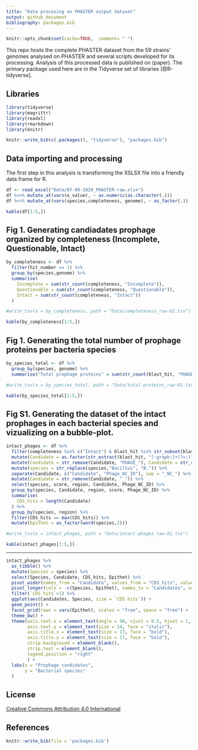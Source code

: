 ```yaml
---
title: "Data procesing on PHASTER output dataset"
output: github_document
bibliography: packages.bib
---
```


```r
knitr::opts_chunk$set(cache=TRUE,  comment= " ")
```

This repo hosts the complete PHASTER dataset from the 59 strains' genomes analysed on PHASTER and several scripts developed for its processing. Analysis of this processed data is published on (paper). The primary package used here are in the Tidyverse set of libraries [@R-tidyverse].

## Libraries

```r
library(tidyverse) 
library(magrittr)
library(readxl) 
library(rmarkdown)
library(knitr)

knitr::write_bib(c(.packages(), "tidyverse"), "packages.bib")
```


## Data importing and processing

The first step in this analysis is transforming the XSLSX file into a friendly data frame for R.

```r
df <- read_excel("Data/07-09-2020_PHASTER-raw.xlsx")
df %<>% mutate_at(vars(e_value), ~ as.numeric(as.character(.)))
df %<>% mutate_at(vars(species,completeness, genome), ~ as_factor(.))

kable(df[1:5,])
```

## Fig 1. Generating candiadates prophage organized by completeness (Incomplete, Questionable, Intact)

```r
by_completeness <- df %>%
  filter(hit_number == 1) %>% 
  group_by(species,genome) %>%
  summarise(
    Incomplete = sum(str_count(completeness, "Incomplete")),
    Questionable = sum(str_count(completeness, "Questionable")),
    Intact = sum(str_count(completeness, "Intact"))
  )

#write_tsv(x = by_completeness, path = "Data/completeness_raw-01.tsv")

kable(by_completeness[1:5,])
```


## Fig 1. Generating the total number of prophage proteins per bacteria species

```r
by_species_total <- df %>%
  group_by(species, genome) %>%
  summarise("Total prophage proteins" = sum(str_count(blast_hit, "PHAGE")))

#write_tsv(x = by_species_total, path = "Data/total-proteins_raw-01.tsv")

kable(by_species_total[1:5,])
```

## Fig S1. Generating the dataset of the intact prophages in each bacterial species and vizualizing on a bubble-plot.

```r

intact_phages <- df %>%
  filter(completeness %in% c("Intact") & blast_hit %in% str_subset(blast_hit, "^PHAGE")) %>%
  mutate(Candidate = as.factor(str_extract(blast_hit, "[:graph:]+(?=:)")), region = as.factor(region)) %>%
  mutate(Candidate = str_remove(Candidate, "PHAGE_"), Candidate = str_replace(Candidate, "_", " ")) %>%
  mutate(species = str_replace(species,"Bacillus", "B.")) %>% 
  separate(Candidate, c("Candidate", "Phage_NC_ID"), sep = "_NC_") %>%
  mutate(Candidate = str_remove(Candidate, "_")) %>% 
  select(species, score, region, Candidate, Phage_NC_ID) %>% 
  group_by(species, Candidate, region, score, Phage_NC_ID) %>% 
  summarise(
    CDS_hits = length(Candidate)
  ) %>% 
  group_by(species, region) %>% 
  filter(CDS_hits == max(CDS_hits)) %>% 
  mutate(Epithet = as_factor(word(species,2)))

#write_tsv(x = intact_phages, path = "Data/intact-phages_raw-01.tsv")

kable(intact_phages[1:5,])
```

***

```r

intact_phages %>%
  as_tibble() %>%
  mutate(Species = species) %>%
  select(Species, Candidate, CDS_hits, Epithet) %>%
  pivot_wider(names_from = "Candidate", values_from = "CDS_hits", values_fill = 0, values_fn = sum) %>%
  pivot_longer(cols = -c(Species, Epithet), names_to = "Candidates", values_to = "CDS hits") %>%
  filter(`CDS hits`>1) %>% 
  ggplot(aes(Candidates, Species, size = `CDS hits`)) +
  geom_point() +
  facet_grid(rows = vars(Epithet), scales = "free", space = "free") +
  theme_bw() +
  theme(axis.text.x = element_text(angle = 90, vjust = 0.5, hjust = 1, size = 14, face = "italic"),
        axis.text.y = element_text(size = 14, face = "italic"),
        axis.title.x = element_text(size = 17, face = "bold"),
        axis.title.y = element_text(size = 17, face = "bold"),
        strip.background = element_blank(),
        strip.text = element_blank(),
        legend.position = "right"
        ) +
  labs(x = "Prophage candidates",
       y = "Bacterial species"
  )

```

## License

[Creative Commons Attribution 4.0 International](https://creativecommons.org/licenses/by/4.0/legalcode)

## References

```r
knitr::write_bib(file = 'packages.bib')
```

